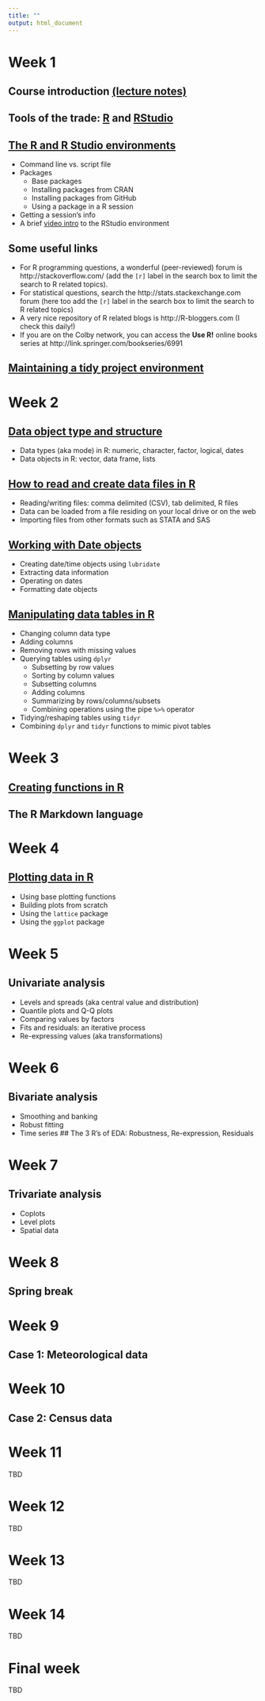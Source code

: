 ```yaml
---
title: ""
output: html_document
---
```


# Week 1  
## Course introduction [(lecture notes)](Week1.html) 
## Tools of the trade: [R](http://www.r-project.org/) and [RStudio](http://www.rstudio.com/products/rstudio/download/) 
## [The R and R Studio environments](http://personal.colby.edu/personal/m/mgimond/RIntro/01_The_R_environment.html)
 * Command line vs. script file
 * Packages
     + Base packages
     + Installing packages from CRAN
     + Installing packages from GitHub
     + Using a package in a R session
 * Getting a session’s info 
 * A brief [video intro](Week1/RStudio_environ1.webm) to the RStudio environment 

## Some useful links 
  * For R programming questions, a wonderful (peer-reviewed) forum is http://stackoverflow.com/ (add the `[r]` label in the search box to limit the search to R related topics).
  * For statistical questions, search the http://stats.stackexchange.com forum (here too add the `[r]` label in the search box to limit the search to R related topics)
  * A very nice repository of R related blogs is http://R-bloggers.com (I check this daily!)
  * If you are on the Colby network, you can access the **Use R!**  online books series at http://link.springer.com/bookseries/6991
 
## [Maintaining a tidy project environment](http://personal.colby.edu/personal/m/mgimond/RIntro/01_The_R_environment.html#project-directory-structure)

# Week 2  
## [Data object type and structure](Week2a.html)  
 * Data types (aka mode) in R: numeric, character, factor, logical, dates  
 * Data objects in R: vector, data frame, lists
 
## [How to read and create data files in R](Week2b.html)  
 * Reading/writing files: comma delimited (CSV), tab delimited, R files
 * Data can be loaded from a file residing on your local drive or on the web 
 * Importing files from other formats such as STATA and SAS

## [Working with Date objects](Week2c.html)  
 * Creating date/time objects using `lubridate`
 * Extracting data information 
 * Operating on dates
 * Formatting date objects

## [Manipulating data tables in R](Week2d.html)
  * Changing column data type
  * Adding columns
  * Removing rows with missing values
  * Querying tables using `dplyr`
      + Subsetting by row values
      + Sorting by column values
      + Subsetting columns
      + Adding columns
      + Summarizing by rows/columns/subsets
      + Combining operations using the pipe `%>%` operator
  * Tidying/reshaping tables using `tidyr`
  * Combining `dplyr` and `tidyr` functions to mimic pivot tables

# Week 3

## [Creating functions in R](http://personal.colby.edu/personal/m/mgimond/RIntro/02_R_basics.html#functions)

## The R Markdown language

# Week 4
## [Plotting data in R](http://personal.colby.edu/personal/m/mgimond/RIntro/05_Plotting_systems.html)
  * Using base plotting functions
  * Building plots from scratch
  * Using the `lattice` package
  * Using the `ggplot` package

# Week 5
## Univariate analysis
  * Levels and spreads (aka central value and distribution)
  * Quantile plots and Q-Q plots
  * Comparing values by factors
  * Fits and residuals: an iterative process
  * Re-expressing values (aka transformations)

# Week 6
## Bivariate analysis
  * Smoothing and banking
  * Robust fitting
  * Time series
## The 3 R's of EDA: Robustness, Re-expression, Residuals

# Week 7
## Trivariate analysis
  * Coplots
  * Level plots
  * Spatial data
  
# Week 8
## Spring break

# Week 9

## Case 1: Meteorological data
  
# Week 10

## Case 2: Census data

# Week 11

TBD

# Week 12

TBD

# Week 13

TBD

# Week 14

TBD

# Final week
  
TBD